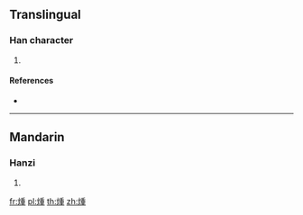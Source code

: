 ==Translingual==

===Han character===
{{Han char|rn=86|rad=火|as=09|sn=13|four=92814|canj=FHJG}}

# {{defn|Han|sort=火09}}

====References====
* {{Han ref|kx=0675.240|dkj=19171|dj=1087.020|hdz=32218.120|uh=7144|ud=28996|bh=DEA1|bd=56993}}

----

==Mandarin==

===Hanzi===
{{cmn-hanzi|pin=[[zhōng]] ([[zhong1]])|wg=chung<sup>1</sup>}}

# {{defn|lang=cmn|sort=火09}}

[[fr:煄]]
[[pl:煄]]
[[th:煄]]
[[zh:煄]]